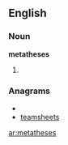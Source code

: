 ==English==

===Noun===
'''metatheses'''

# {{plural of|[[metathesis]]}}

===Anagrams===
* {{alphagram|aeeehmsstt}}
* [[teamsheets#English|teamsheets]]

[[ar:metatheses]]